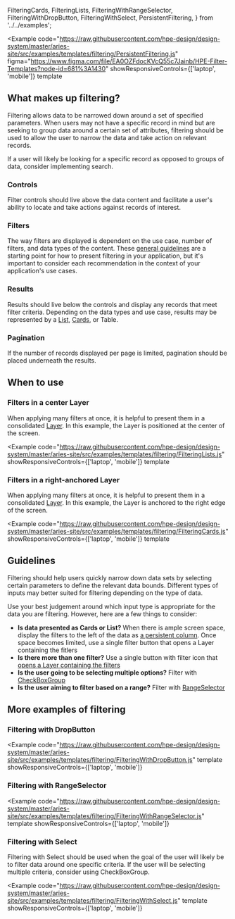   FilteringCards,
  FilteringLists,
  FilteringWithRangeSelector,
  FilteringWithDropButton,
  FilteringWithSelect,
  PersistentFiltering,
} from '../../examples';

<Example
  code="https://raw.githubusercontent.com/hpe-design/design-system/master/aries-site/src/examples/templates/filtering/PersistentFiltering.js"
  figma="https://www.figma.com/file/EA0OZFdocKVcQ55c7Jainb/HPE-Filter-Templates?node-id=681%3A1430"
  showResponsiveControls={['laptop', 'mobile']}
  template
>
  <PersistentFiltering />
</Example>

## What makes up filtering?

Filtering allows data to be narrowed down around a set of specified parameters. When users may not have a specific record in mind but are seeking to group data around a certain set of attributes, filtering should be used to allow the user to narrow the data and take action on relevant records.

If a user will likely be looking for a specific record as opposed to groups of data, consider implementing search.

### Controls

Filter controls should live above the data content and facilitate a user's ability to locate and take actions against records of interest.

### Filters

The way filters are displayed is dependent on the use case, number of filters, and data types of the content. These [general guidelines](#guidelines) are a starting point for how to present filtering in your application, but it's important to consider each recommendation in the context of your application's use cases.

### Results

Results should live below the controls and display any records that meet filter criteria. Depending on the data types and use case, results may be represented by a [List](/templates/lists), [Cards](/components/card), or Table.

### Pagination

If the number of records displayed per page is limited, pagination should be placed underneath the results.

## When to use

### Filters in a center Layer

When applying many filters at once, it is helpful to present them in a consolidated [Layer](/components/layer). In this example, the Layer is positioned at the center of the screen.

<Example
  code="https://raw.githubusercontent.com/hpe-design/design-system/master/aries-site/src/examples/templates/filtering/FilteringLists.js"
  showResponsiveControls={['laptop', 'mobile']}
  template
>
  <FilteringLists />
</Example>

### Filters in a right-anchored Layer

When applying many filters at once, it is helpful to present them in a consolidated [Layer](/components/layer). In this example, the Layer is anchored to the right edge of the screen.

<Example
  code="https://raw.githubusercontent.com/hpe-design/design-system/master/aries-site/src/examples/templates/filtering/FilteringCards.js"
  showResponsiveControls={['laptop', 'mobile']}
  template
>
  <FilteringCards />
</Example>

## Guidelines

Filtering should help users quickly narrow down data sets by selecting certain parameters to define the relevant data bounds. Different types of inputs may better suited for filtering depending on the type of data.

Use your best judgement around which input type is appropriate for the data you are filtering. However, here are a few things to consider:

- **Is data presented as Cards or List?** When there is ample screen space, display the filters to the left of the data as [a persistent column](/templates/filtering). Once space becomes limited, use a single filter button that opens a Layer containing the fitlers
- **Is there more than one filter?** Use a single button with filter icon that [opens a Layer containing the filters](#filters-in-a-right-anchored-layer)
- **Is the user going to be selecting multiple options?** Filter with [CheckBoxGroup](#filters-in-a-center-layer)
- **Is the user aiming to filter based on a range?** Filter with [RangeSelector](#filtering-with-rangeselector)

## More examples of filtering

### Filtering with DropButton

<Example
  code="https://raw.githubusercontent.com/hpe-design/design-system/master/aries-site/src/examples/templates/filtering/FilteringWithDropButton.js"
  template
  showResponsiveControls={['laptop', 'mobile']}
>
  <FilteringWithDropButton />
</Example>

### Filtering with RangeSelector

<Example
  code="https://raw.githubusercontent.com/hpe-design/design-system/master/aries-site/src/examples/templates/filtering/FilteringWithRangeSelector.js"
  template
  showResponsiveControls={['laptop', 'mobile']}
>
  <FilteringWithRangeSelector />
</Example>

### Filtering with Select

Filtering with Select should be used when the goal of the user will likely be to filter data around one specific criteria. If the user will be selecting multiple criteria, consider using CheckBoxGroup.

<Example
  code="https://raw.githubusercontent.com/hpe-design/design-system/master/aries-site/src/examples/templates/filtering/FilteringWithSelect.js"
  template
  showResponsiveControls={['laptop', 'mobile']}
>
  <FilteringWithSelect />
</Example>
